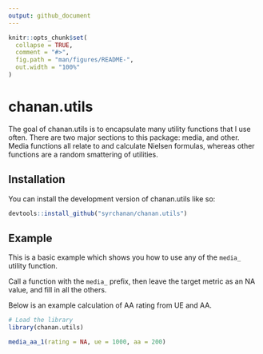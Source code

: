 ```yaml
---
output: github_document
---
```


<!-- README.md is generated from README.Rmd. Please edit that file -->

```r
knitr::opts_chunk$set(
  collapse = TRUE,
  comment = "#>",
  fig.path = "man/figures/README-",
  out.width = "100%"
)
```

# chanan.utils

<!-- badges: start -->
<!-- badges: end -->

The goal of chanan.utils is to encapsulate many utility functions that I use often. There are two major sections to this package: media, and other. Media functions all relate to and calculate Nielsen formulas, whereas other functions are a random smattering of utilities.

## Installation

You can install the development version of chanan.utils like so:

``` r

devtools::install_github("syrchanan/chanan.utils")

```

## Example

This is a basic example which shows you how to use any of the `media_` utility function.

Call a function with the `media_` prefix, then leave the target metric as an NA value, and fill in all the others.

Below is an example calculation of AA rating from UE and AA.

```r

# Load the library
library(chanan.utils)

media_aa_1(rating = NA, ue = 1000, aa = 200)

```
